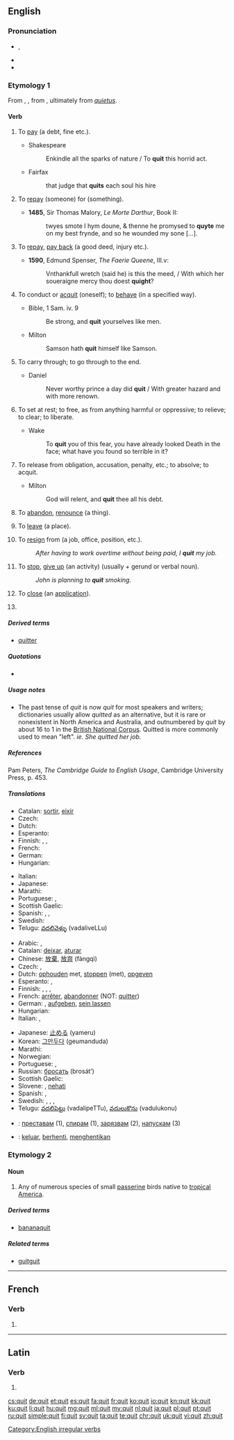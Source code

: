 {{also|quít|quît}}
==English==

===Pronunciation===
* {{enPR|kwĭt}}, {{IPA|/kwɪt/}}
* {{audio|en-us-quit.ogg|Audio (US)}}
* {{rhymes|ɪt}}

===Etymology 1===
From {{etyl|xno|en}} {{term|quiter|lang=fro}}, {{etyl|fro|en}} {{term|quiter|lang=fro}}, from {{term|quite||acquited, quit|lang=fro}}, ultimately from {{etyl|la|en}} ''[[quietus]]''.

====Verb====
{{en-verb|quits|quitting|'''quit''' ''or'' '''[[quitted]]'''}}

# {{context|transitive|archaic|lang=en}} To [[pay]] (a debt, fine etc.).
#* Shakespeare
#*: Enkindle all the sparks of nature / To '''quit''' this horrid act.
#* Fairfax
#*: that judge that '''quits''' each soul his hire
# {{context|transitive|obsolete|lang=en}} To [[repay]] (someone) for (something).
#* '''1485''', Sir Thomas Malory, ''Le Morte Darthur'', Book II:
#*: twyes smote I hym doune, & thenne he promysed to '''quyte''' me on my best frynde, and so he wounded my sone [...].
# {{context|transitive|obsolete|lang=en}} To [[repay]], [[pay back]] (a good deed, injury etc.).
#* '''1590''', Edmund Spenser, ''The Faerie Queene'', III.v:
#*: Vnthankfull wretch (said he) is this the meed, / With which her soueraigne mercy thou doest '''quight'''?
# {{context|reflexive|archaic|lang=en}} To conduct or [[acquit]] (oneself); to [[behave]] (in a specified way).
#* Bible, 1 Sam. iv. 9
#*: Be strong, and '''quit''' yourselves like men.
#* Milton
#*: Samson hath '''quit''' himself like Samson.
# {{cx|transitive|archaic|lang=en}} To carry through; to go through to the end.
#* Daniel
#*: Never worthy prince a day did '''quit''' / With greater hazard and with more renown.
# {{cx|transitive|lang=en}} To set at rest; to free, as from anything harmful or oppressive; to relieve; to clear; to liberate.
#* Wake
#*: To '''quit''' you of this fear, you have already looked Death in the face; what have you found so terrible in it?
# {{cx|transitive|lang=en}} To release from obligation, accusation, penalty, etc.; to absolve; to acquit.
#* Milton
#*: God will relent, and '''quit''' thee all his debt.
# {{context|transitive|lang=en}} To [[abandon]], [[renounce]] (a thing).
# {{context|transitive|lang=en}} To [[leave]] (a place).
# {{context|transitive|intransitive|lang=en}} To [[resign]] from (a job, office, position, etc.).
#: ''After having to work overtime without being paid, I '''quit''' my job.''
# {{context|transitive|intransitive|lang=en}} To [[stop]], [[give up]] (an activity) (usually + gerund or verbal noun).
#: ''John is planning to '''quit''' smoking.''
# {{context|transitive|computing|lang=en}} To [[close]] (an [[application]]).
# {{en-past of|quit}}

=====Derived terms=====
* [[quitter]]

=====Quotations=====
* {{seeCites}}

=====Usage notes=====
* The past tense of ''quit'' is now ''quit'' for most speakers and writers; dictionaries usually allow ''quitted'' as an alternative, but it is rare or nonexistent in North America and Australia, and outnumbered by ''quit'' by about 16 to 1 in the [http://www.natcorp.ox.ac.uk/ British National Corpus].  Quitted is more commonly used to mean "left". ''ie. She quitted her job.''

=====References=====
Pam Peters, ''The Cambridge Guide to English Usage'', Cambridge University Press, p. 453.

=====Translations=====
{{trans-top|to leave}}
* Catalan: [[sortir]], [[eixir]]
* Czech: {{t+|cs|opustit}}
* Dutch: {{t+|nl|verlaten}}
* Esperanto: {{t|eo|forlasi}}
* Finnish: {{t+|fi|lähteä}}, {{t+|fi|poistua}}, {{t+|fi|jättää}}
* French: {{t+|fr|quitter}}
* German: {{t+|de|verlassen}}
* Hungarian: {{t+|hu|otthagy}}
{{trans-mid}}
* Italian: {{t+|it|lasciare}}
* Japanese: {{t+|ja|辞める|tr=yameru}}
* Marathi: {{t|mr|सोडून जाणे|tr=soḍūna zāṇe|sc=Deva}}
* Portuguese: {{t+|pt|sair}}, {{t+|pt|abandonar}}
* Scottish Gaelic: {{t|gd|falbh}}
* Spanish: {{t+|es|salir}}, {{t+|es|abandonar}}, {{t+|es|dejar}}
* Swedish: {{t+|sv|lämna}}
* Telugu: [[వదలివెళ్ళు]] (vadaliveLLu)
{{trans-bottom}}

{{trans-top|to give up, stop doing something}}
* Arabic: {{t|ar|تخلى عن|tr=taxálla ʕan}},  {{t|ar|توقف|tr=tawaqqafa}}
* Catalan: [[deixar]], [[aturar]]
* Chinese: [[放棄]], [[放弃]] (fàngqì)
* Czech: {{t+|cs|přestat}}, {{t+|cs|skončit}}
* Dutch: [[ophouden]] met, [[stoppen]] (met), [[opgeven]]
* Esperanto: {{t+|eo|ĉesi}}, {{t|eo|rezigni}}
* Finnish: {{t+|fi|lopettaa}}, {{t+|fi|lakata}}, {{t+|fi|luovuttaa}}, {{t+|fi|luopua}}
* French: [[arrêter]], [[abandonner]] (NOT: [[quitter]])
* German: {{t+|de|aufhören}}, [[aufgeben]], [[sein lassen]]
* Hungarian: {{t+|hu|abbahagy}}
* Italian: {{t+|it|smettere}}, {{t+|it|abbandonare}}
{{trans-mid}}
* Japanese: [[止める]] (yameru)
* Korean: [[그만두다]] (geumanduda)
* Marathi: {{t|mr|सोडणे|tr=soḍaṇe|sc=Deva}}
* Norwegian: {{t+|no|slutte}}
* Portuguese: {{t+|pt|parar}}, {{t+|pt|desistir}}
* Russian: [[бросать]] (brosát’)
* Scottish Gaelic: {{t|gd|sguir de}}
* Slovene: {{t+|sl|končati}}, [[nehati]]
* Spanish: {{t+|es|dejar}}, {{t+|es|parar}}
* Swedish: {{t+|sv|sluta}}, {{t|sv|sluta upp}}, {{t+|sv|upphöra}}, {{t|sv|höra upp}}
* Telugu: [[వదలిపెట్టు]] (vadalipeTTu), [[వదులుకొను]] (vadulukonu)
{{trans-bottom}}

{{checktrans-top}}
* {{ttbc|bg}}: [[преставам]] (1), [[спирам]] (1), [[зарязвам]] (2), [[напускам]] (3)
{{trans-mid}}
* {{ttbc|id}}: [[keluar]], [[henti|berhenti]], [[henti|menghentikan]]
{{trans-bottom}}

===Etymology 2===

====Noun====
{{en-noun}}

# Any of numerous species of small [[passerine]] birds native to [[tropical]] [[America]].

=====Derived terms=====
* [[bananaquit]]

=====Related terms=====
* [[guitguit]]

[[Category:English irregular verbs]]

----

==French==

===Verb===
{{fr-verb-form}}

# {{conjugation of|quérir||3|s|[[past historic]]|lang=fr}}

----

==Latin==

===Verb===
{{la-verb-form|quit}}

# {{conjugation of|queō||3|s|pres|act|ind|lang=la}}

[[cs:quit]]
[[de:quit]]
[[et:quit]]
[[es:quit]]
[[fa:quit]]
[[fr:quit]]
[[ko:quit]]
[[io:quit]]
[[kn:quit]]
[[kk:quit]]
[[ku:quit]]
[[li:quit]]
[[hu:quit]]
[[mg:quit]]
[[ml:quit]]
[[my:quit]]
[[nl:quit]]
[[ja:quit]]
[[pl:quit]]
[[pt:quit]]
[[ru:quit]]
[[simple:quit]]
[[fi:quit]]
[[sv:quit]]
[[ta:quit]]
[[te:quit]]
[[chr:quit]]
[[uk:quit]]
[[vi:quit]]
[[zh:quit]]